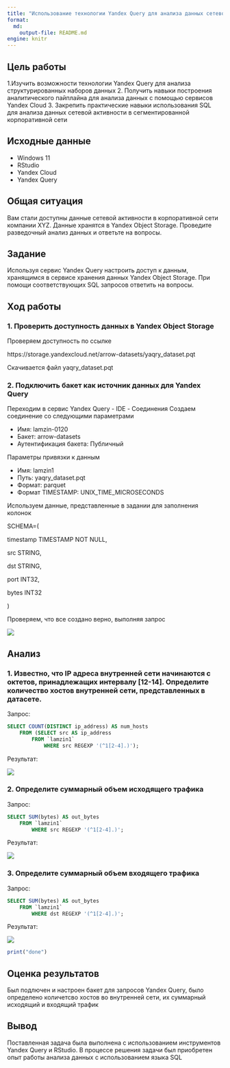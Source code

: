 ```yaml
---
title: "Использование технологии Yandex Query для анализа данных сетевой активности №1"
format:   
  md:
    output-file: README.md
engine: knitr
---
```


## Цель работы

1.Изучить возможности технологии Yandex Query для анализа структурированных наборов данных
2. Получить навыки построения аналитического пайплайна для анализа данных с помощью сервисов Yandex Cloud
3. Закрепить практические навыки использования SQL для анализа данных сетевой активности в сегментированной корпоративной сети

## Исходные данные

- Windows 11
- RStudio
- Yandex Cloud
- Yandex Query

## Общая ситуация

Вам стали доступны данные сетевой активности в корпоративной сети компании XYZ. Данные хранятся в Yandex Object Storage. Проведите разведочный анализ данных и ответьте на вопросы.


## Задание

Используя сервис Yandex Query настроить доступ к данным, хранящимся в сервисе хранения данных Yandex Object Storage. При помощи соответствующих SQL запросов ответить на вопросы.

## Ход работы

### 1. Проверить доступность данных в Yandex Object Storage

Проверяем доступность по ссылке

https://storage.yandexcloud.net/arrow-datasets/yaqry_dataset.pqt

Скачивается файл yaqry_dataset.pqt

### 2. Подключить бакет как источник данных для Yandex Query

Переходим в сервис Yandex Query - IDE - Соединения
Создаем соединение со следующими параметрами

- Имя: lamzin-0120
- Бакет: arrow-datasets
- Аутентификация бакета: Публичный

Параметры привязки к данным

- Имя: lamzin1
- Путь: yaqry_dataset.pqt
- Формат: parquet
- Формат TIMESTAMP: UNIX_TIME_MICROSECONDS

Используем данные, представленные в задании для заполнения колонок

SCHEMA=(

timestamp TIMESTAMP NOT NULL,

src STRING,

dst STRING,

port INT32,

bytes INT32

)

Проверяем, что все создано верно, выполняя запрос

![](images/1.png)

## Анализ

### 1. Известно, что IP адреса внутренней сети начинаются с октетов, принадлежащих интервалу [12-14]. Определите количество хостов внутренней сети, представленных в датасете.

Запрос:

```SQL
SELECT COUNT(DISTINCT ip_address) AS num_hosts
    FROM (SELECT src AS ip_address
        FROM `lamzin1`
            WHERE src REGEXP '(^1[2-4].)');
```

Результат:

![](images/2.png)

### 2. Определите суммарный объем исходящего трафика

Запрос:

```SQL
SELECT SUM(bytes) AS out_bytes
    FROM `lamzin1`
        WHERE src REGEXP '(^1[2-4].)';
```

Результат:

![](images/3.png)

### 3. Определите суммарный объем входящего трафика

Запрос:

```SQL
SELECT SUM(bytes) AS out_bytes
    FROM `lamzin1`
        WHERE dst REGEXP '(^1[2-4].)';
```

Результат:

![](images/4.png)

```R
print("done")
```
## Оценка результатов

Был подлючен и настроен бакет для запросов Yandex Query, было определено количетсво хостов во внутренней сети, их суммарный исходящий и входящий трафик

## Вывод

Поставленная задача была выполнена с использованием инструментов Yandex Query и RStudio. В процессе решения задачи был приобретен опыт работы анализа данных с использованием языка SQL

